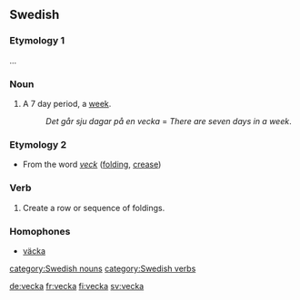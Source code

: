 ==Swedish==
===Etymology 1===
...

===Noun===
{{sv-noun-reg-or|veck}}

#A 7 day period, a [[week]].
#:''Det går sju dagar på en vecka'' = ''There are seven days in a week''.

===Etymology 2===
*From the word ''[[veck]]'' ([[folding]], [[crease]])

{{sv-verb-reg-ar}}
===Verb===
#Create a row or sequence of foldings.

===Homophones===
*[[väcka]]

[[category:Swedish nouns]]
[[category:Swedish verbs]]

[[de:vecka]]
[[fr:vecka]]
[[fi:vecka]]
[[sv:vecka]]
